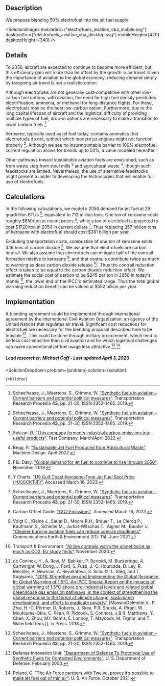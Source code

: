 


## Description

We propose blending 50% electrofuel into the jet fuel supply.

<SolutionImages 
  mobileSrc={"electrofuels_aviation_cba_mobile.svg"}
  desktopSrc={"electrofuels_aviation_cba_desktop.svg"}
  mobileHeight={420}
  desktopHeight={340}
/>

## Details

To 2050, aircraft are expected to continue to become more efficient, but this efficiency gain will more than be offset by the growth in air travel. Given the importance of aviation to the global economy, reducing demand simply by foregoing air travel is not a realistic option.

Although electrofuels are not generally cost-competitive with other low-carbon fuel options, with aviation, the need for high fuel density precludes electrification, ammonia, or methanol for long-distance flights. For these, electrofuels may be the best low-carbon option. Furthermore, due to the long capital lifespan of aircraft and the logistical difficulty of providing multiple types of fuel, drop-in options are necessary to make a transition to lower carbon fuels [^"1"].

Kerosene, typically used as jet fuel today, contains aromatics that electrofuels do not, without which modern jet engines might not function properly [^"1"]. Although we see no insurmountable barrier to 100% electrofuel, current regulation allows for blends up to 50%, a value modeled hereafter.

Other pathways toward sustainable aviation fuels are envisioned, such as from waste stag from steel mills [^"10"] and agricultural waste [^"11"], though such feedstocks are limited. Nevertheless, the use of alternative feedstocks might present a ladder to developing the technologies that will enable full use of electrofuels.

## Calculations

In the following calculations, we model a 2050 demand for jet fuel at 29 quadrillion BTUs [^"2"], equivalent to 713 million tons. One ton of kerosene costs roughly $650/ton at recent prices [^"3"], while a ton of electofuel is projected to cost $1720/ton in 2050 in current dollars [^"1"]. Thus replacing 357 million tons of kerosene with electrofuel should cost $381 billion per year.

Excluding transportation costs, combustion of one ton of kerosene emits 3.16 tons of carbon dioxide [^"4"]. We assume that electrofuels are carbon neutral. We also assume that electrofuels can mitigate half of the contrail formation relative to kerosene [^"5"], and that contrails contribute twice as much to warming as does carbon dioxide release [^"6"]. Thus the contrail reduction effect is taken to be equal to the carbon dioxide reduction effect. We estimate the social cost of carbon to be $245 per ton in 2050 in today's money [^"7"], the lower end of the IPCC's estimated range. Thus the total global warming reduction benefit can be valued at $552 billion per year.

## Implementation

A blending agreement could be implemented through international agreement by the International Civil Aviation Organization, an agency of the United Nations that regulates air travel. Significant cost reductions for electrofuel are necessary for the blending proposal described here to be feasible [^"1"]. This could be done through military procurement, which tend to be less cost-sensitive than civil aviation and for which logistical challenges can make conventional jet fuel usage less attractive [^"8"],[^"9"].

##### Lead researcher: Michael Goff - Last updated April 3, 2023

[^"1"]: Scheelhaase, J., Maertens, S., Grimme, W. ["Synthetic fuels in aviation – Current barriers and potential political measures"](https://www.sciencedirect.com/science/article/pii/S2352146519305824). Transportation Research Procedia <b>43</b>, pp. 21-30, ISSN 2352-1465. 2019.

[^"2"]: F&L Daily. ["Global demand for jet fuel to continue to rise through 2050"](https://www.fuelsandlubes.com/global-demand-jet-fuel-continue-rise-2050/). November 2019.

[^"3"]: Y Charts. ["US Gulf Coast Kerosene-Type Jet Fuel Spot Price (I:USGCKTJF)"](https://ycharts.com/indicators/gulf_coast_jet_fuel_spot_price). Accessed March 16, 2023.

[^"4"]: Carbon Offset Guide. ["CO2 Emissions"](https://www.offsetguide.org/understanding-carbon-offsets/air-travel-climate/climate-impacts-from-aviation/co2-emissions/). Accessed March 16, 2023.

[^"5"]: Voigt C., Kleine J., Sauer D., Moore R.H., Bräuer T., Le Clercq P., Kaufmann S., Scheibe M., Jurkat-Witschas T., Aigner M., Bauder U. ["Cleaner burning aviation fuels can reduce contrail cloudiness"](https://www.nature.com/articles/s43247-021-00174-y). Communications Earth & Environment 2(1): 114. June 2021.

[^"6"]: Transport & Environment. ["Airline contrails warm the planet twice as much as CO2, EU study finds"](https://www.transportenvironment.org/discover/airline-contrails-warm-planet-twice-much-co2-eu-study-finds/). November 2020.

[^"7"]: de Coninck, H., A. Revi, M. Babiker, P. Bertoldi, M. Buckeridge, A. Cartwright, W. Dong, J. Ford, S. Fuss, J.-C. Hourcade, D. Ley, R. Mechler, P. Newman, A. Revokatova, S. Schultz, L. Steg, and T. Sugiyama, ["2018: Strengthening and Implementing the Global Response. In: Global Warming of 1.5°C. An IPCC Special Report on the impacts of global warming of 1.5°C above pre-industrial levels and related global greenhouse gas emission pathways, in the context of strengthening the global response to the threat of climate change, sustainable development, and efforts to eradicate poverty"](https://www.ipcc.ch/site/assets/uploads/sites/2/2019/05/SR15_Chapter4_High_Res.pdf) [MassonDelmotte,V., P. Zhai, H.-O. Pörtner, D. Roberts, J. Skea, P.R. Shukla, A. Pirani, W. Moufouma-Okia, C. Péan, R. Pidcock, S. Connors, J.B.R. Matthews, Y. Chen, X. Zhou, M.I. Gomis, E. Lonnoy, T. Maycock, M. Tignor, and T. Waterfield (eds.)]. In Press. 2018.

[^"8"]: Defense Innovation Unit. ["Department of Defense To Prototype Use of Synthetic Fuels for Contested Environments"](https://www.diu.mil/latest/department-of-defense-to-prototype-use-of-synthetic-fuels-for-contested). U. S. Department of Defense. February 2003.

[^"9"]: Poland, C. ["The Air Force partners with Twelve, proves it’s possible to make jet fuel out of thin air"](https://www.af.mil/News/Article-Display/Article/2819999/the-air-force-partners-with-twelve-proves-its-possible-to-make-jet-fuel-out-of/). U. S. Air Force. October 2021.

[^"10"]: Salazar, D. ["This company ferments industrial carbon emissions into useful products"](https://www.fastcompany.com/90850275/lanzatech-industrial-carbon-emissions-products). Fast Company. March/April 2023.

[^"11"]: Begg, R. ["Sustainable Jet Fuel Produced from Agricultural Waste"](https://www.machinedesign.com/materials/article/21240383/sustainable-jet-fuel-produced-from-agricultural-waste). Machine Design. April 2022.

  <SolutionDropdown 
    problem={problem} 
    solution={solution}
  >
    {children}
  </SolutionDropdown>